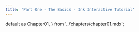 ---
title: 'Part One - The Basics - Ink Interactive Tutorial'
---

  default as Chapter01,
} from '../chapters/chapter01.mdx';

<Chapter01 />
